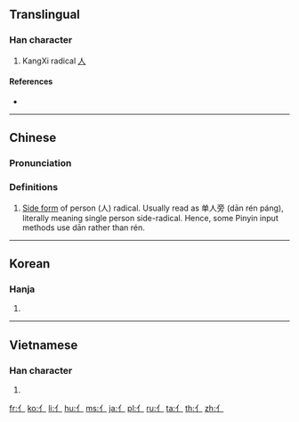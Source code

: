 {{also|イ}}
==Translingual==
{{stroke order|type=animate}}

===Han character===
{{Han char|rn=9|rad=人|as=00|sn=2|var=1|four=|canj=HL}}

# KangXi radical [[Index:Chinese radical/人|人]]

====References====
* {{Han ref|kx=0091.011|dj=0192.010|hdz=10101.101|uh=4EBB|ud=20155}}

----

==Chinese==
{{zh-forms}}

===Pronunciation===
{{zh-pron
|m=rén
|c=jan4
|mc=
|oc=
|ma=
|cat=n
}}

===Definitions===
{{zh-hanzi}}

# [[:w:Radical (Chinese character)|Side form]] of person (人) radical. Usually read as 单人旁 (dān rén páng), literally meaning single person side-radical. Hence, some Pinyin input methods use dān rather than rén.

----

==Korean==

===Hanja===
{{ko-hanja|hangeul=사|rv=sa|mr=sa}}

# {{defn|lang=ko|sort=人00}}

----

==Vietnamese==

===Han character===
{{vi-hantu|[[nhân]]|rs=人00}}

# {{defn|lang=vi|sort=人00}}

[[Category:CJKV radicals| ]]

[[fr:亻]]
[[ko:亻]]
[[li:亻]]
[[hu:亻]]
[[ms:亻]]
[[ja:亻]]
[[pl:亻]]
[[ru:亻]]
[[ta:亻]]
[[th:亻]]
[[zh:亻]]